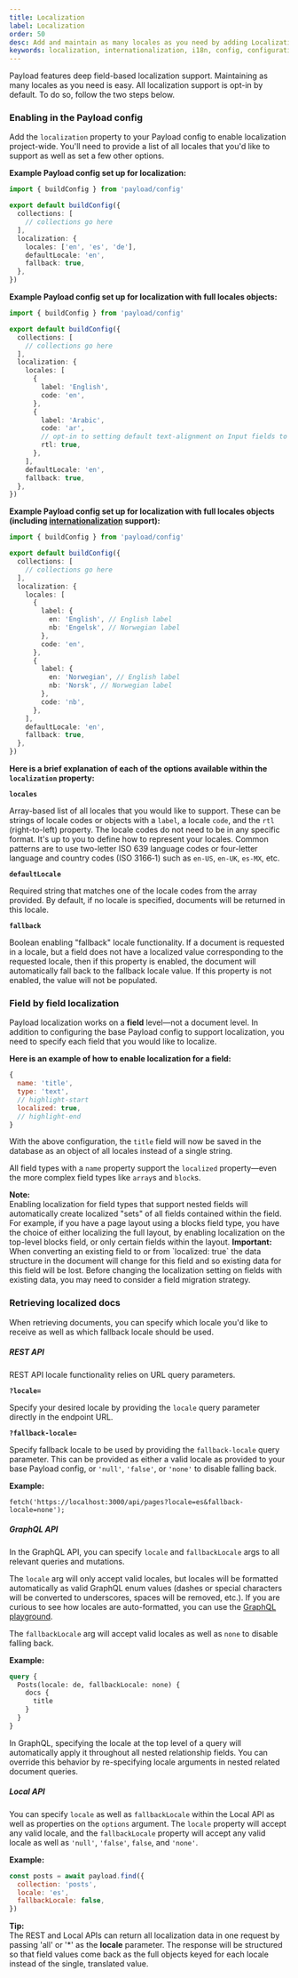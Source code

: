 ```yaml
---
title: Localization
label: Localization
order: 50
desc: Add and maintain as many locales as you need by adding Localization to your Payload config, set options for default locale, fallbacks, fields and more.
keywords: localization, internationalization, i18n, config, configuration, documentation, Content Management System, cms, headless, javascript, node, react, express
---
```


Payload features deep field-based localization support. Maintaining as many locales as you need is easy. All localization support is opt-in by default. To do so, follow the two steps below.

### Enabling in the Payload config

Add the `localization` property to your Payload config to enable localization project-wide. You'll need to provide a list of all locales that you'd like to support as well as set a few other options.

**Example Payload config set up for localization:**

```ts
import { buildConfig } from 'payload/config'

export default buildConfig({
  collections: [
    // collections go here
  ],
  localization: {
    locales: ['en', 'es', 'de'],
    defaultLocale: 'en',
    fallback: true,
  },
})
```

**Example Payload config set up for localization with full locales objects:**

```ts
import { buildConfig } from 'payload/config'

export default buildConfig({
  collections: [
    // collections go here
  ],
  localization: {
    locales: [
      {
        label: 'English',
        code: 'en',
      },
      {
        label: 'Arabic',
        code: 'ar',
        // opt-in to setting default text-alignment on Input fields to rtl (right-to-left) when current locale is rtl
        rtl: true,
      },
    ],
    defaultLocale: 'en',
    fallback: true,
  },
})
```

**Example Payload config set up for localization with full locales objects (including [internationalization](/docs/configuration/i18n) support):**

```ts
import { buildConfig } from 'payload/config'

export default buildConfig({
  collections: [
    // collections go here
  ],
  localization: {
    locales: [
      {
        label: {
          en: 'English', // English label
          nb: 'Engelsk', // Norwegian label
        },
        code: 'en',
      },
      {
        label: {
          en: 'Norwegian', // English label
          nb: 'Norsk', // Norwegian label
        },
        code: 'nb',
      },
    ],
    defaultLocale: 'en',
    fallback: true,
  },
})
```

**Here is a brief explanation of each of the options available within the `localization` property:**

**`locales`**

Array-based list of all locales that you would like to support. These can be strings of locale codes or objects with a `label`, a locale `code`, and the `rtl` (right-to-left) property. The locale codes do not need to be in any specific format. It's up to you to define how to represent your locales. Common patterns are to use two-letter ISO 639 language codes or four-letter language and country codes (ISO 3166‑1) such as `en-US`, `en-UK`, `es-MX`, etc.

**`defaultLocale`**

Required string that matches one of the locale codes from the array provided. By default, if no locale is specified, documents will be returned in this locale.

**`fallback`**

Boolean enabling "fallback" locale functionality. If a document is requested in a locale, but a field does not have a localized value corresponding to the requested locale, then if this property is enabled, the document will automatically fall back to the fallback locale value. If this property is not enabled, the value will not be populated.

### Field by field localization

Payload localization works on a **field** level—not a document level. In addition to configuring the base Payload config to support localization, you need to specify each field that you would like to localize.

**Here is an example of how to enable localization for a field:**

```js
{
  name: 'title',
  type: 'text',
  // highlight-start
  localized: true,
  // highlight-end
}
```

With the above configuration, the `title` field will now be saved in the database as an object of all locales instead of a single string.

All field types with a `name` property support the `localized` property—even the more complex field types like `array`s and `block`s.

<Banner>
  <strong>Note:</strong>
  <br />
  Enabling localization for field types that support nested fields will automatically create
  localized "sets" of all fields contained within the field. For example, if you have a page layout
  using a blocks field type, you have the choice of either localizing the full layout, by enabling
  localization on the top-level blocks field, or only certain fields within the layout.
</Banner>

<Banner type="warning">
  <strong>Important:</strong>
  <br />
  When converting an existing field to or from `localized: true` the data structure in the document
  will change for this field and so existing data for this field will be lost. Before changing the
  localization setting on fields with existing data, you may need to consider a field migration
  strategy.
</Banner>

### Retrieving localized docs

When retrieving documents, you can specify which locale you'd like to receive as well as which fallback locale should be used.

##### REST API

REST API locale functionality relies on URL query parameters.

**`?locale=`**

Specify your desired locale by providing the `locale` query parameter directly in the endpoint URL.

**`?fallback-locale=`**

Specify fallback locale to be used by providing the `fallback-locale` query parameter. This can be provided as either a valid locale as provided to your base Payload config, or `'null'`, `'false'`, or `'none'` to disable falling back.

**Example:**

```
fetch('https://localhost:3000/api/pages?locale=es&fallback-locale=none');
```

##### GraphQL API

In the GraphQL API, you can specify `locale` and `fallbackLocale` args to all relevant queries and mutations.

The `locale` arg will only accept valid locales, but locales will be formatted automatically as valid GraphQL enum values (dashes or special characters will be converted to underscores, spaces will be removed, etc.). If you are curious to see how locales are auto-formatted, you can use the [GraphQL playground](/docs/graphql/overview#graphql-playground).

The `fallbackLocale` arg will accept valid locales as well as `none` to disable falling back.

**Example:**

```graphql
query {
  Posts(locale: de, fallbackLocale: none) {
    docs {
      title
    }
  }
}
```

<Banner>
  In GraphQL, specifying the locale at the top level of a query will automatically apply it
  throughout all nested relationship fields. You can override this behavior by re-specifying locale
  arguments in nested related document queries.
</Banner>

##### Local API

You can specify `locale` as well as `fallbackLocale` within the Local API as well as properties on the `options` argument. The `locale` property will accept any valid locale, and the `fallbackLocale` property will accept any valid locale as well as `'null'`, `'false'`, `false`, and `'none'`.

**Example:**

```js
const posts = await payload.find({
  collection: 'posts',
  locale: 'es',
  fallbackLocale: false,
})
```

<Banner type="alert">
  <strong>Tip:</strong>
  <br />
  The REST and Local APIs can return all localization data in one request by passing 'all' or '*' as
  the <strong>locale</strong> parameter. The response will be structured so that field values come
  back as the full objects keyed for each locale instead of the single, translated value.
</Banner>
